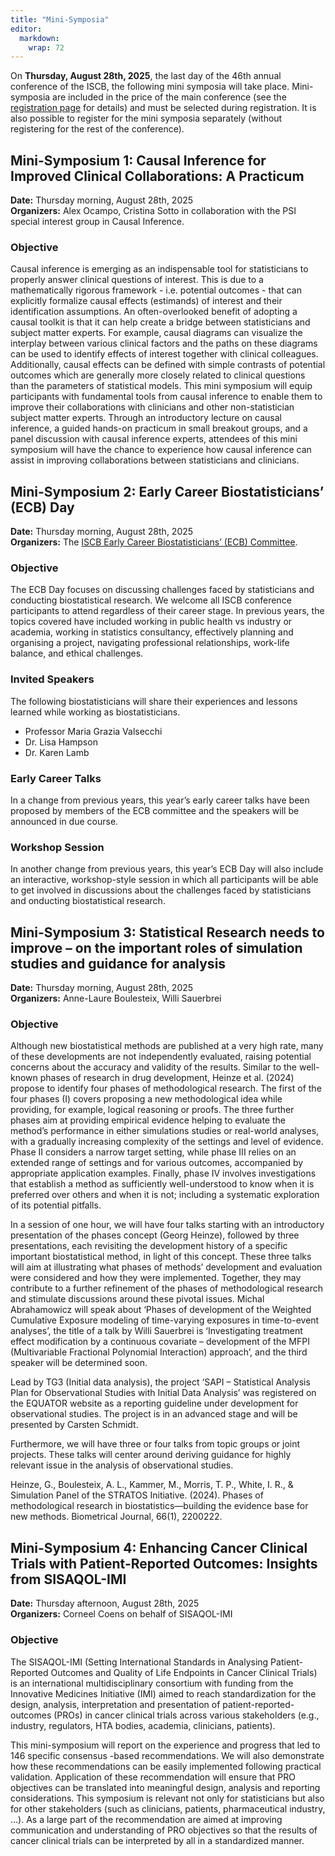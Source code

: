 ```yaml
---
title: "Mini-Symposia"
editor: 
  markdown: 
    wrap: 72
---
```


On **Thursday, August 28th, 2025**, the last day of the 46th annual conference of the ISCB, the following mini symposia will take place. Mini-symposia are included in the price of the main conference (see the [registration page](registration.qmd) for details) and must be selected during registration.
It is also possible to register for the mini symposia separately (without registering for the rest of the conference). 

## Mini-Symposium 1: Causal Inference for Improved Clinical Collaborations: A Practicum

**Date:** Thursday morning, August 28th, 2025\
**Organizers:** Alex Ocampo, Cristina Sotto in collaboration with the
PSI special interest group in Causal Inference.

### Objective

Causal inference is emerging as an indispensable tool for statisticians
to properly answer clinical questions of interest. This is due to a
mathematically rigorous framework - i.e. potential outcomes - that can
explicitly formalize causal effects (estimands) of interest and their
identification assumptions. An often-overlooked benefit of adopting a
causal toolkit is that it can help create a bridge between statisticians
and subject matter experts. For example, causal diagrams can visualize
the interplay between various clinical factors and the paths on these
diagrams can be used to identify effects of interest together with
clinical colleagues. Additionally, causal effects can be defined with
simple contrasts of potential outcomes which are generally more closely
related to clinical questions than the parameters of statistical models.
This mini symposium will equip participants with fundamental tools from
causal inference to enable them to improve their collaborations with
clinicians and other non-statistician subject matter experts. Through an
introductory lecture on causal inference, a guided hands-on practicum in
small breakout groups, and a panel discussion with causal inference
experts, attendees of this mini symposium will have the chance to
experience how causal inference can assist in improving collaborations
between statisticians and clinicians.

## Mini-Symposium 2: Early Career Biostatisticians' (ECB) Day

**Date:** Thursday morning, August 28th, 2025\
**Organizers:** The [ISCB Early Career Biostatisticians’ (ECB) Committee](https://iscb.international/early-career-biostatisticians/).

### Objective

The ECB Day focuses on discussing challenges faced by statisticians and
conducting biostatistical research. We welcome all ISCB conference
participants to attend regardless of their career stage. In previous
years, the topics covered have included working in public health vs
industry or academia, working in statistics consultancy, effectively
planning and organising a project, navigating professional
relationships, work-life balance, and ethical challenges.

### Invited Speakers

The following biostatisticians will share their experiences and lessons
learned while working as biostatisticians.

-   Professor Maria Grazia Valsecchi
-   Dr. Lisa Hampson
-   Dr. Karen Lamb

### Early Career Talks

In a change from previous years, this year’s early career talks have
been proposed by members of the ECB committee and the speakers will be
announced in due course.

### Workshop Session

In another change from previous years, this year’s ECB Day will also
include an interactive, workshop-style session in which all participants
will be able to get involved in discussions about the challenges faced
by statisticians and onducting biostatistical research.

## Mini-Symposium 3: Statistical Research needs to improve – on the important roles of simulation studies and guidance for analysis

**Date:** Thursday morning, August 28th, 2025\
**Organizers:** Anne-Laure Boulesteix, Willi Sauerbrei

### Objective

Although new biostatistical methods are published at a very high rate,
many of these developments are not independently evaluated, raising
potential concerns about the accuracy and validity of the results.
Similar to the well-known phases of research in drug development, Heinze
et al. (2024) propose to identify four phases of methodological
research. The first of the four phases (I) covers proposing a new
methodological idea while providing, for example, logical reasoning or
proofs. The three further phases aim at providing empirical evidence
helping to evaluate the method’s performance in either simulations
studies or real-world analyses, with a gradually increasing complexity
of the settings and level of evidence. Phase II considers a narrow
target setting, while phase III relies on an extended range of settings
and for various outcomes, accompanied by appropriate application
examples. Finally, phase IV involves investigations that establish a
method as sufficiently well-understood to know when it is preferred over
others and when it is not; including a systematic exploration of its
potential pitfalls.

In a session of one hour, we will have four talks starting with an
introductory presentation of the phases concept (Georg Heinze), followed
by three presentations, each revisiting the development history of a
specific important biostatistical method, in light of this concept.
These three talks will aim at illustrating what phases of methods’
development and evaluation were considered and how they were
implemented. Together, they may contribute to a further refinement of
the phases of methodological research and stimulate discussions around
these pivotal issues. Michal Abrahamowicz will speak about ‘Phases of
development of the Weighted Cumulative Exposure modeling of time-varying
exposures in time-to-event analyses’, the title of a talk by Willi
Sauerbrei is ‘Investigating treatment effect modification by a
continuous covariate – development of the MFPI (Multivariable Fractional
Polynomial Interaction) approach’, and the third speaker will be
determined soon.

Lead by TG3 (Initial data analysis), the project ‘SAPI – Statistical
Analysis Plan for Observational Studies with Initial Data Analysis’ was
registered on the EQUATOR website as a reporting guideline under
development for observational studies. The project is in an advanced
stage and will be presented by Carsten Schmidt.

Furthermore, we will have three or four talks from topic groups or joint
projects. These talks will center around deriving guidance for highly
relevant issue in the analysis of observational studies.

Heinze, G., Boulesteix, A. L., Kammer, M., Morris, T. P., White, I. R.,
& Simulation Panel of the STRATOS Initiative. (2024). Phases of
methodological research in biostatistics—building the evidence base for
new methods. Biometrical Journal, 66(1), 2200222.

## Mini-Symposium 4: Enhancing Cancer Clinical Trials with Patient-Reported Outcomes: Insights from SISAQOL-IMI

**Date:** Thursday afternoon, August 28th, 2025\
**Organizers:** Corneel Coens on behalf of SISAQOL-IMI

### Objective

The SISAQOL-IMI (Setting International Standards in Analysing
Patient-Reported Outcomes and Quality of Life Endpoints in Cancer
Clinical Trials) is an international multidisciplinary consortium with
funding from the Innovative Medicines Initiative (IMI) aimed to reach
standardization for the design, analysis, interpretation and
presentation of patient-reported-outcomes (PROs) in cancer clinical
trials across various stakeholders (e.g., industry, regulators, HTA
bodies, academia, clinicians, patients).

This mini-symposium will report on the experience and progress that led
to 146 specific consensus -based recommendations. We will also
demonstrate how these recommendations can be easily implemented
following practical validation. Application of these recommendation will
ensure that PRO objectives can be translated into meaningful design,
analysis and reporting considerations. This symposium is relevant not
only for statisticians but also for other stakeholders (such as
clinicians, patients, pharmaceutical industry, …). As a large part of
the recommendation are aimed at improving communication and
understanding of PRO objectives so that the results of cancer clinical
trials can be interpreted by all in a standardized manner.

